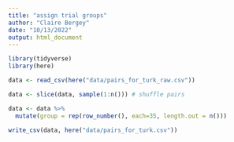 ```yaml
---
title: "assign trial groups"
author: "Claire Bergey"
date: "10/13/2022"
output: html_document
---
```


```r
library(tidyverse)
library(here)
```


```r
data <- read_csv(here("data/pairs_for_turk_raw.csv"))

data <- slice(data, sample(1:n())) # shuffle pairs

data <- data %>%
  mutate(group = rep(row_number(), each=35, length.out = n()))
```

```r
write_csv(data, here("data/pairs_for_turk.csv"))
```